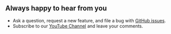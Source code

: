 
## Always happy to hear from you

- Ask a question, request a new feature, and file a bug with [GitHub issues](https://github.com/volkovlabs/business-intelligence/issues).
- Subscribe to our [YouTube Channel](https://youtube.com/@volkovlabs) and leave your comments.

<Enterprise />
